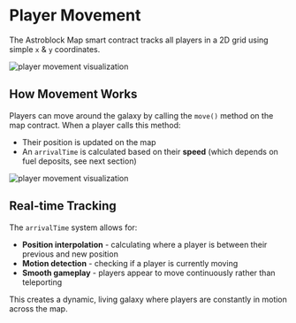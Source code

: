 # Player Movement

The Astroblock Map smart contract tracks all players in a 2D grid using simple `x` & `y` coordinates.

<img src="/player-move-horizontal.png" alt="player movement visualization" className="" />

## How Movement Works

Players can move around the galaxy by calling the `move()` method on the map contract. When a player calls this method:

- Their position is updated on the map
- An `arrivalTime` is calculated based on their **speed** (which depends on fuel deposits, see next section)

<img src="/player-motion.png" alt="player movement visualization" className="" />

## Real-time Tracking

The `arrivalTime` system allows for:
- **Position interpolation** - calculating where a player is between their previous and new position
- **Motion detection** - checking if a player is currently moving
- **Smooth gameplay** - players appear to move continuously rather than teleporting

This creates a dynamic, living galaxy where players are constantly in motion across the map.
